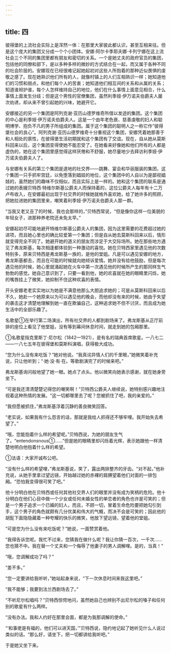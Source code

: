 ```yaml
---
---
---
```

title: 四
---



彼得堡的上流社会实际上是浑然一体：在那里大家彼此都认识，甚至互相来往。但是这个庞大的集团又分成一个个小团体。安娜·阿尔卡季耶夫娜·卡列宁娜在这上流社会三个不同的集团里都有朋友和密切的关系。一个是她丈夫的政府官员的集团，包括他的同僚和部下，是以多种多样的微妙的方式结合在一起，而又属于各种不同的社会阶层的。安娜现在已经很难记起她起初对这些人所抱着的那种近似畏惧的虔敬之感了。现在她熟识他们所有的人，就像村镇上的人们互相熟识一样；她知道他们的习惯和弱点，和他们每个人的苦衷；她知道他们相互间的关系和从属的关系；知道谁袒护谁，每个人怎样维持自己的地位，他们在什么事情上面意见相合，什么事情上面发生分歧；但是这个男性的官僚集团，虽然利季娅·伊万诺夫伯爵夫人屡次劝诱，却从来不曾引起她的兴味，她避开它。

安娜接近的另一个集团是阿列克谢·亚历山德罗维奇所借以发迹的集团。这个集团的中心是利季娅·伊万诺夫伯爵夫人。这是一个由年老色衰、慈善虔敬的妇人和聪明博学、抱负不凡的男子所组成的集团。属于这个集团的聪明人之一称它作“彼得堡社会的良心”。阿列克谢·亚历山德罗维奇十分重视这个集团，安娜凭着她那善于和人相处的禀性，在彼得堡生活初期就和这个集团有了交谊。现在，自从她从莫斯科回来以后，这个集团变得使她不能忍受了。在她看来好像她和他们所有的人都是虚伪的，她在这个集团里感觉得这样厌倦和不舒服，她尽量地少去拜访利季娅·伊万诺夫伯爵夫人了。

与安娜有关系的第三个集团是道地的社交界——跳舞、宴会和华丽服装的集团，这个集团一只手抓牢宫廷，以免堕落到娼妓的地位，这个集团中的人自以为是鄙视娼妓的，虽然她们的趣味不仅相似，而且实际上是一样的。她和这个集团的联系是通过她的表嫂贝特西·特维尔斯基公爵夫人而保持着的，这位公爵夫人每年有十二万卢布收入，在安娜最初出现于社交界的时候她就格外喜欢她，给了她许多的照顾，把她拉进她的集团里来，嘲笑着利季娅·伊万诺夫伯爵夫人那一群。

“当我又老又丑了的时候，我也会那样的，”贝特西常说，“但是像你这样一位美貌的年轻女子，进那种养老院还未免太早。”

安娜起初尽可能地避开特维尔斯基公爵夫人的集团，因为这里需要的花费超过她的进项，而且她心里也的确比较爱第一个集团；但是自从她去莫斯科回来以后，情形就变得完全不同了。她避开她的道义的朋友而涉足于大交际场所。她在那些地方遇见了弗龙斯基，每次相逢都体验到一种激动的喜悦。她在贝特西家里遇见他的次数特别多，原来贝特西是弗龙斯基一族的，是他的堂姐。凡是可以遇见安娜的地方，弗龙斯基都去，而且在可能的时候就向她倾诉爱情。她并没有给他鼓励，但是每次遇见他的时候，她心里就涌起她在火车中第一次遇见他的时候所产生的那同样生气勃勃的感觉。她自己意识到了，只要一看到他，她的欢喜就在她的眼睛里闪烁，她的嘴唇挂上了微笑，她抑制不住这种欢喜的表情。

开头安娜老老实实地以为她是不满意他那么大胆追求她的；可是从莫斯科回来以后不久，她赴一个她原来以为可以遇见他的晚会，而他却没有来的时候，她由于失望的袭击这才清楚地理解到她一直在欺骗自己，这种追求她不但不讨厌，而且成为她生活中的全部乐趣了。

名歌星①在举行第二场演出，所有社交界的人都到剧场来了。弗龙斯基从正厅前排的座位上看见了他堂姐，没有等到幕间休息时间，就走到她的包厢那里。



①名歌星指克里斯丁·尼尔松（1842—1921），是有名的瑞典首席歌星。一八七二——一八七五年在彼得堡和莫斯科演唱，获得极大成功。

“您为什么没有来吃饭？”她对他说。“我真诧异情人们的千里眼，”她微笑着补充说，只让他听到；“·她·没·有·在。等歌剧演完了的时候来吧。”

弗龙斯基询问般地望了她一眼。她点了点头。他以微笑向她表示感谢，就在她身旁坐下。

“可是我还清清楚楚记得您的嘲笑啊！”贝特西公爵夫人继续说，她特别感兴趣地注视着这种热情的发展。“这一切都哪里去了呢？您被抓住了吧，我的亲爱的。”

“我但愿被抓住，”弗龙斯基浮着沉静的善良微笑回答。

“老实说，如果我有什么怨言的话，那就是我给人抓得还不够牢哩。我开始失去希望了。”

“哦，您能抱着什么样的希望呢。”贝特西说，为她的朋友生气了。“entendonsnous①……”但是她的眼睛里却闪烁着光辉，表示她跟他一样清楚地明白他抱着什么样的希望。



①法语：大家开诚布公吧。

“没有什么样的希望哩，”弗龙斯基说，笑了，露出两排整齐的牙齿。“对不起，”他补充说，从她手里拿过望远镜，开始越过她的赤裸的肩膊望着他们对面的一排包厢。“恐怕我变得很可笑了吧。”

他十分明白他在贝特西或任何其他社交界人们的眼里并没有成为笑柄的危险。他十分明白在他们心目中做一个少女或任何未婚女性的单恋者的角色也许是可笑的；但是一个男子追求一个已婚的妇人，而且，不顾一切，冒着生命危险要把她勾引到手，这个男子的角色就颇有几分优美和伟大的气概，而决不会是可笑的；因此他的胡髭下面隐隐藏着一种夸耀的快乐的微笑，他放下望远镜，望着他的堂姐。

“可是您为什么没有来吃饭呢？”她说，一面赞赏着他。

“我得告诉您呢。我忙不过来，您猜我在做什么呢？我让你猜一百次，一千次……您也猜不中。我在替一个丈夫和一个侮辱了他妻子的男人调解哩。是的，当真！”

“哦，您调解成功了吗？”

“差不多。”

“您一定要讲给我听听，”她站起身来说，“下一次休息时间来我这里吧。”

“我不能够；我要到法兰西剧场去了。”

“不听尼尔松唱吗？”贝特西惊愕地问，虽然她自己也辨别不出尼尔松的嗓子和任何别的歌星有什么两样。

“没有办法。我和人约好在那里会面，都是为我那调解的使命。”

“‘和事佬是有福的，他们可以进天国，’”贝特西说，隐约地记起了她听见什么人说过类似的话。“那么好，请坐下，把一切都讲给我听吧。”

于是她又坐下来。